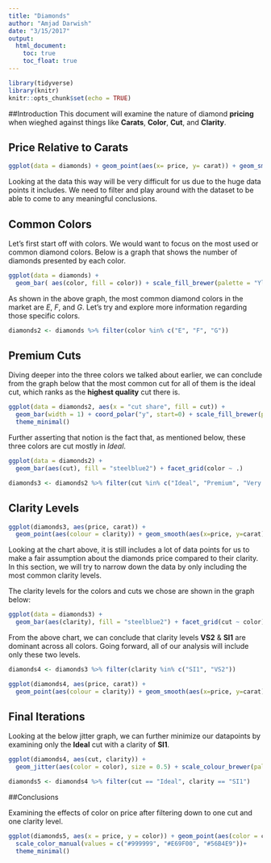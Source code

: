 ```yaml
---
title: "Diamonds"
author: "Amjad Darwish"
date: "3/15/2017"
output: 
  html_document:
    toc: true
    toc_float: true
---
```


```r
library(tidyverse)
library(knitr)
knitr::opts_chunk$set(echo = TRUE)
```

##Introduction
This document will examine the nature of diamond **pricing** when wieghed against things like **Carats**, **Color**, **Cut**, and **Clarity**.

## Price Relative to Carats
```r
ggplot(data = diamonds) + geom_point(aes(x= price, y= carat)) + geom_smooth(aes(x=price, y=carat))
```

Looking at the data this way will be very difficult for us due to the huge data points it includes. We need to filter and play around with the dataset to be able to come to any meaningful conclusions.

## Common Colors
Let's first start off with colors. We would want to focus on the most used or common diamond colors. Below is a graph that shows the number of diamonds presented by each color.
```r
ggplot(data = diamonds) +
  geom_bar( aes(color, fill = color)) + scale_fill_brewer(palette = "YlOrRd")
```

As shown in the above graph, the most common diamond colors in the market are *E*, *F*, and *G*. Let's try and explore more information regarding those specific colors.

```r
diamonds2 <- diamonds %>% filter(color %in% c("E", "F", "G"))
```

## Premium Cuts
Diving deeper into the three colors we talked about earlier, we can conclude from the graph below that the most common cut for all of them is the ideal cut, which ranks as the **highest quality** cut there is.

```r
ggplot(data = diamonds2, aes(x = "cut share", fill = cut)) +
  geom_bar(width = 1) + coord_polar("y", start=0) + scale_fill_brewer(palette="Blues") +
  theme_minimal()
```


Further asserting that notion is the fact that, as mentioned below, these three colors are cut mostly in *Ideal*.

```r
ggplot(data = diamonds2) +
  geom_bar(aes(cut), fill = "steelblue2") + facet_grid(color ~ .)
```

```r
diamonds3 <- diamonds2 %>% filter(cut %in% c("Ideal", "Premium", "Very Good"))
```

## Clarity Levels

```r
ggplot(diamonds3, aes(price, carat)) +
  geom_point(aes(colour = clarity)) + geom_smooth(aes(x=price, y=carat), color = "gray37") + scale_colour_brewer(palette = "PRGn")
```

Looking at the chart above, it is still includes a lot of data points for us to make a fair assumption about the diamonds price compared to their clarity. In this section, we will try to narrow down the data by only including the most common clarity levels.

The clarity levels for the colors and cuts we chose are shown in the graph below:

```r
ggplot(data = diamonds3) +
  geom_bar(aes(clarity), fill = "steelblue2") + facet_grid(cut ~ color)
```

From the above chart, we can conclude that clarity levels **VS2** & **SI1** are dominant across all colors. Going forward, all of our analysis will include only these two levels.

```r
diamonds4 <- diamonds3 %>% filter(clarity %in% c("SI1", "VS2"))
```

```r
ggplot(diamonds4, aes(price, carat)) +
  geom_point(aes(colour = clarity)) + geom_smooth(aes(x=price, y=carat), color = "gray37") + scale_colour_brewer(palette = "Spectral")
```

## Final Iterations
Looking at the below jitter graph, we can further minimize our datapoints by examining only the **Ideal** cut with a clarity of **SI1**.
```r
ggplot(diamonds4, aes(cut, clarity)) +
  geom_jitter(aes(color = color), size = 0.5) + scale_colour_brewer(palette="Set1") + theme_minimal()
```

```r
diamonds5 <- diamonds4 %>% filter(cut == "Ideal", clarity == "SI1")
```
##Conclusions

Examining the effects of color on price after filtering down to one cut and one clarity level.

```r
ggplot(diamonds5, aes(x = price, y = color)) + geom_point(aes(color = color, shape = color)) +
  scale_color_manual(values = c("#999999", "#E69F00", "#56B4E9"))+
  theme_minimal()
```


